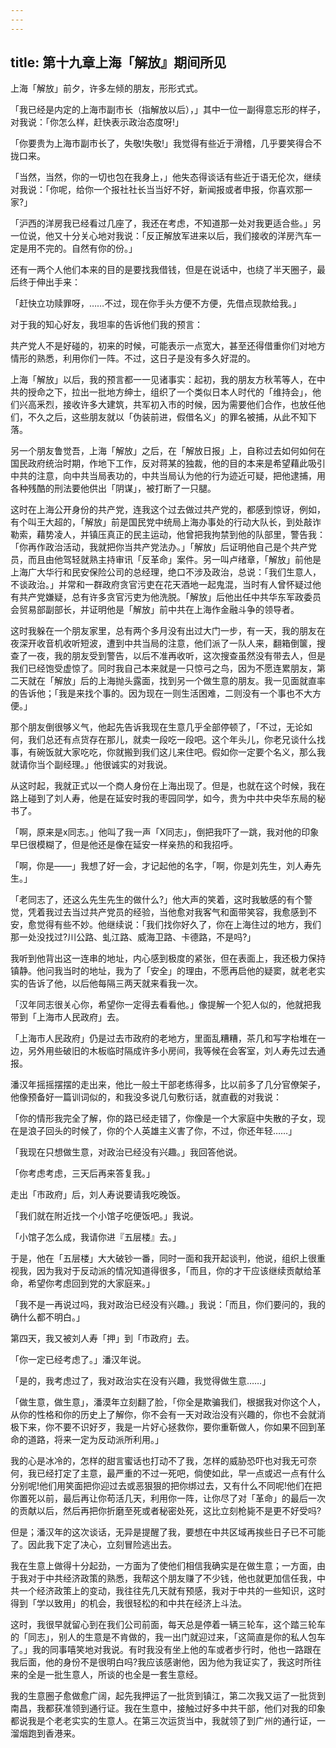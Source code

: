 ```yaml
---
---
---
```

title: 第十九章上海「解放』期间所见
---



上海「解放」前夕，许多左倾的朋友，形形式式。

「我已经是内定的上海市副市长（指解放以后），」其中一位一副得意忘形的样子，对我说：「你怎么样，赶快表示政治态度呀!」

「你要贵为上海市副市长了，失敬!失敬!」我觉得有些近于滑稽，几乎要笑得合不拢口来。

「当然，当然，你的一切也包在我身上，」他失态得谈话有些近于语无伦次，继续对我说：「你呢，给你一个报社社长当当好不好，新闻报或者申报，你喜欢那一家?」

「沪西的洋房我已经看过几座了，我还在考虑，不知道那一处对我更适合些。」另一位说，他又十分关心地对我说：「反正解放军进来以后，我们接收的洋房汽车一定是用不完的。自然有你的份。」

还有一两个人他们本来的目的是要找我借钱，但是在说话中，也绕了半天圈子，最后终于伸出手来：

「赶快立功赎罪呀，……不过，现在你手头方便不方便，先借点现款给我。」

对于我的知心好友，我坦率的告诉他们我的预言：

共产党人不是好碰的，初来的时候，可能表示一点宽大，甚至还得借重你们对地方情形的熟悉，利用你们一阵。不过，这日子是没有多久好混的。

上海「解放」以后，我的预言都一一见诸事实：起初，我的朋友方秋苇等人，在中共的授命之下，拉出一批地方绅士，组织了一个类似日本人时代的「维持会」，他们兴高釆烈，接收许多大建筑，共军初入市的时候，因为需要他们合作，也放任他们，不久之后，这些朋友就以「伪装前进，假借名义」的罪名被捕，从此不知下落。

另一个朋友鲁觉吾，上海「解放」之后，在「解放日报」上，自称过去如何如何在国民政府统治时期，作地下工作，反对蒋某的独裁，他的目的本来是希望藉此吸引中共的注意，向中共当局表功的，中共当局认为他的行为迹近可疑，把他逮捕，用各种残酷的刑法要他供出「阴谋」，被打断了一只腿。

这时在上海公开身份的共产党，连我这个过去做过共产党的，都感到惊讶，例如，有个叫王大超的，「解放」前是国民党中统局上海办事处的行动大队长，到处敲诈勒索，藉势凌人，并镇压真正的民主运动，他曾把我拘禁到他的队部里，警告我：「你再作政治活动，我就把你当共产党法办。」「解放」后证明他自己是个共产党员，而且由他驾轻就熟主持审讯「反革命」案件。另一叫卢绪章，「解放」前他是上海广大华行和民安保险公司的总经理，绝口不涉及政治，总说：「我们生意人，不谈政治。」并常和一群政府贪官污吏在花天酒地一起鬼混，当时有人曾怀疑过他有共产党嫌疑，总有许多贪官污吏为他洗脱。「解放」后他出任中共华东军政委员会贸易部副部长，并证明他是「解放」前中共在上海作金融斗争的领导者。

这时我躲在一个朋友家里，总有两个多月没有出过大门一步，有一天，我的朋友在夜深开收音机收听短波，遭到中共当局的注意，他们派了一队人来，翻箱倒箧，搜查了一夜，我的朋友受到警告，以后不准再收听，这次搜查虽然没有带去人，但是我们已经饱受虚惊了。同时我自己本来就是一只惊弓之鸟，因为不愿连累朋友，第二天就在「解放」后的上海抛头露面，找到另一个做生意的朋友。我一见面就直率的告诉他；「我是来找个事的。因为现在一则生活困难，二则没有一个事也不大方便。」

那个朋友倒很够义气，他起先告诉我现在生意几乎全部停顿了，「不过，无论如何，我们总还有点货存在那儿，就卖一段吃一段吧。这个年头儿，你老兄谈什么找事，有碗饭就大家吃吃，你就搬到我们这儿来住吧。假如你一定要个名义，那么我就请你当个副经理。」他很诚实的对我说。

从这时起，我就正式以一个商人身份在上海出现了。但是，也就在这个时候，我在路上碰到了刘人寿，他是在延安时我的枣园同学，如今，贵为中共中央华东局的秘书了。

「啊，原来是x同志。」他叫了我一声「X同志」，倒把我吓了一跳，我对他的印象早巳很模糊了，但是他还是像在延安一样亲热的和我招呼。

「啊，你是——」我想了好一会，才记起他的名字，「啊，你是刘先生，刘人寿先生。」

「老同志了，还这么先生先生的做什么?」他大声的笑着，这时我敏感的有个警觉，凭着我过去当过共产党员的经验，当他愈对我客气和面带笑容，我愈感到不安，愈觉得有些不妙。他继续说：「我们找你好久了，你在上海住过的地方，我们那一处没找过?川公路、虬江路、威海卫路、卡德路，不是吗?」

我听到他背出这一连串的地址，内心感到极度的紧张，但在表面上，我还极力保持镇静。他问我当时的地址，我为了「安全」的理由，不愿再启他的疑窦，就老老实实的告诉了他，以后他每隔三两天就来看我一次。

「汉年同志很关心你，希望你一定得去看看他。」像提解一个犯人似的，他就把我带到「上海市人民政府」去。

「上海市人民政府」仍是过去市政府的老地方，里面乱糟糟，茶几和写字枱堆在一边，另外用些破旧的木板临时隔成许多小房间，我等候在会客室，刘人寿先过去通报。

潘汉年摇摇摆摆的走出来，他比一般土干部老练得多，比以前多了几分官僚架子，他像预备好一篇训词似的，和我没多说几句敷衍话，就直截的对我说：

「你的情形我完全了解，你的路已经走错了，你像是一个大家庭中失散的子女，现在是浪子回头的时候了，你的个人英雄主义害了你，不过，你还年轻……」

「我现在只想做生意，对政治已经没有兴趣。」我回答他说。

「你考虑考虑，三天后再来答复我。」

走出「市政府」后，刘人寿说要请我吃晚饭。

「我们就在附近找一个小馆子吃便饭吧。」我说。

「小馆子怎么成，我请你进『五层楼』去。」

于是，他在「五层楼」大大破钞一番，同时一面和我开起谈判，他说，组织上很重视我，因为我对于反动派的情况知道得很多，「而且，你的才干应该继续贡献给革命，希望你考虑回到党的大家庭来。」

「我不是一再说过吗，我对政治已经没有兴趣。」我说：「而且，你们要问的，我的确什么都不明白。」

第四天，我又被刘人寿「押」到「市政府」去。

「你一定已经考虑了。」潘汉年说。

「是的，我考虑过了，我对政治实在没有兴趣，我觉得做生意……」

「做生意，做生意」，潘漠年立刻翻了脸，「你全是欺骗我们，根据我对你这个人，从你的性格和你的历史上了解你，你不会有一天对政治没有兴趣的，你也不会就消极下来，你不要不识好歹，我是一片好心拯救你，要你重靳做人，你如果不回到革命的道路，将来一定为反动派所利用。」

我的心是冰冷的，怎样的甜言蜜话也打动不了我，怎样的威胁恐吓也对我无可奈何，我已经打定了主意，最严重的不过一死吧，倘使如此，早一点或迟一点有什么分别呢!他们用笑面把你迎过去或恶狠狠的把你绑过去，又有什么不同呢!他们在把你置死以前，最后再让你苟活几天，利用你一阵，让你尽了对「革命」的最后一次的贡献以后，然后再把你折磨至死或者秘密处死，这比立刻枪毙不是更不好受吗?

但是；潘汉年的这次谈话，无异是提醒了我，要想在中共区域再挨些日子已不可能了。因此我下定了决心，立刻冒险逃出去。

我在生意上做得十分起劲，一方面为了使他们相信我确实是在做生意；一方面，由于我对于中共经济政策的熟悉，我帮这个朋友赚了不少钱，他也就更加信任我，中共一个经济政策上的变动，我往往先几天就有预感，我对于中共的一些知识，这时得到「学以致用」的机会，我很轻松的和中共在经济上斗法。

这时，我很早就留心到在我们公司前面，每天总是停着一辆三轮车，这个踏三轮车的「同志」，别人的生意是不肯做的，我一出门就迎过来，「这简直是你的私人包车了。」我的同事嘻笑地对我说。有时我没有坐上他的车或者步行时，他也一路跟在我后面，他的身份不是很明白吗?我应该感谢他，因为他为我证实了，我这时所往来的全是一批生意人，所谈的也全是一套生意经。

我的生意圈子愈做愈广阔，起先我押运了一批货到镇江，第二次我又运了一批货到南昌，我都获准领到通行证。我在生意中，接触过好多中共干部，他们对我的印象都说我是个老老实实的生意人。在第三次运货当中，我就领了到广州的通行证，一溜烟跑到香港来。